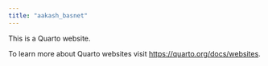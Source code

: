 ```yaml
---
title: "aakash_basnet"
---
```


<!-- Calendly badge widget begin -->
<link href="https://assets.calendly.com/assets/external/widget.css" rel="stylesheet">
<script src="https://assets.calendly.com/assets/external/widget.js" type="text/javascript" async></script>
<script type="text/javascript">window.onload = function() { Calendly.initBadgeWidget({ url: 'https://calendly.com/basnetaakash17/30min', text: 'Schedule time with Aakash', color: '#0069ff', textColor: '#ffffff', branding: true }); }</script>
<!-- Calendly badge widget end -->

This is a Quarto website.

To learn more about Quarto websites visit <https://quarto.org/docs/websites>.
